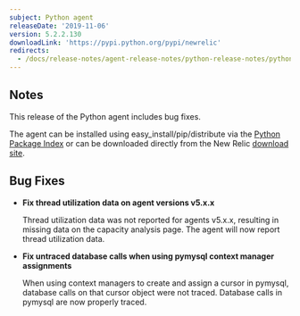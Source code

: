```yaml
---
subject: Python agent
releaseDate: '2019-11-06'
version: 5.2.2.130
downloadLink: 'https://pypi.python.org/pypi/newrelic'
redirects:
  - /docs/release-notes/agent-release-notes/python-release-notes/python-agent-540130
---
```


## Notes

This release of the Python agent includes bug fixes.

The agent can be installed using easy_install/pip/distribute via the [Python Package Index](https://pypi.python.org/pypi/newrelic) or can be downloaded directly from the New Relic [download site](http://download.newrelic.com/python_agent/release).

## Bug Fixes

* **Fix thread utilization data on agent versions v5.x.x**

  Thread utilization data was not reported for agents v5.x.x, resulting in missing data on the capacity analysis page. The agent will now report thread utilization data.
* **Fix untraced database calls when using pymysql context manager assignments**

  When using context managers to create and assign a cursor in pymysql, database calls on that cursor object were not traced. Database calls in pymysql are now properly traced.
